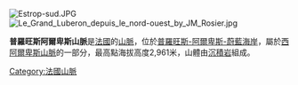 [[Image:Estrop-sud.JPG|right]]
[[Image:Le_Grand_Luberon_depuis_le_nord-ouest_by_JM_Rosier.jpg|thumb]]

'''普羅旺斯阿爾卑斯山脈'''是[[法國|法國]]的[[山脈|山脈]]，位於[[普羅旺斯-阿爾卑斯-蔚藍海岸|普羅旺斯-阿爾卑斯-蔚藍海岸]]，屬於[[西阿爾卑斯山脈|西阿爾卑斯山脈]]的一部分，最高點海拔高度2,961米，山體由[[沉積岩|沉積岩]]組成。

{{France-geo-stub}}
[[Category:法國山脈|Category:法國山脈]]